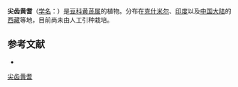{{Speciesbox
| name = 尖齿黄耆
| status = 
| status_system = 
| image =
| genus = Astragalus
| species = oxyodon
| authority = Baker in Hook. f. Fl.
}}

'''尖齿黄耆'''（[[学名|学名]]：{{lang|la|''Astragalus oxyodon''}}）是[[豆科|豆科]][[黄芪属|黄芪属]]的植物。分布在[[克什米尔|克什米尔]]、[[印度|印度]]以及[[中国大陆|中国大陆]]的[[西藏|西藏]]等地，目前尚未由人工引种栽培。

== 参考文献 ==
<div class="references-small">
* {{cite web| url =http://www.bioinfo.cn/db05/KmzwSpecies.php?action=view&id=15445| title =尖齿黄耆| work =《中国高等植物数据库全库》| publisher =中国科学院微生物研究所| author =昆明植物研究所| accessdate =2009-02-24| deadurl =yes| archiveurl =https://web.archive.org/web/20160305041723/http://www.bioinfo.cn/db05/KmzwSpecies.php?action=view&id=15445| archivedate =2016-03-05}}
</div>
{{Taxonbar|from=Q11039224}}

[[Category:黄芪属|尖齿黄耆]]


{{植物小作品}}
